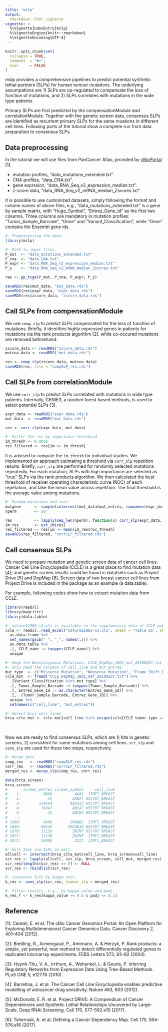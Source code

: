 ```yaml
---
title: "mslp"
output:
  rmarkdown::html_vignette
vignette: >
  %\VignetteIndexEntry{mslp}
  %\VignetteEngine{knitr::rmarkdown}
  %\VignetteEncoding{UTF-8}
---
```


```r
knitr::opts_chunk$set(
  collapse = TRUE,
  comment  = "#>",
  eval     = FALSE
)
```

mslp provides a comprehensive pipelines to predict potential synthetic lethal partners (SLPs) for human tumour mutations.
The underlying assumpations are 1) SLPs are up-regulated to compensate the loss of function of mutations,
and 2) SLPs correlates with mutations in the wide type patients.

Primary SLPs are first predicted by the compensationModule and correlationModule. Together with the genetic screen data,
consensus SLPs are identified as recurrent primary SLPs for the same muations in different cell lines.
Following parts of the tutorial show a complete run from data preparation to consensus SLPs.

## Data preprocessing
In the tutorial we will use files from PanCancer Atlas, provided by [cBioPortal](https://www.cbioportal.org/) [1].

- mutation profiles, "data_mutations_extended.txt".
- CNA profiles, "data_CNA.txt".
- gene exprssion, "data_RNA_Seq_v2_expression_median.txt".
- z-score data, "data_RNA_Seq_v2_mRNA_median_Zscores.txt".


It is possible to use customized datasets, simply following the
format and column names of above files, e.g., "data_mutations_extended.txt" is a gene by sample matrix, with "Hugo_Symbol", "Entrez_Gene_Id" as
the first two columns. Three columns are mandatory in mutation profiles: "Tumor_Sample_Barcode", "Gene" and "Variant_Classification",
while "Gene" contains the Ensembl gene ids.

```r
#- Preprocessing the data.
library(mslp)

#- Path to input files.
P_mut  <- "data_mutations_extended.txt"
P_cna  <- "data_CNA.txt"
P_expr <- "data_RNA_Seq_v2_expression_median.txt"
P_z    <- "data_RNA_Seq_v2_mRNA_median_Zscores.txt"

res <- pp_tcga(P_mut, P_cna, P_expr, P_z)

saveRDS(res$mut_data, "mut_data.rds")
saveRDS(res$expr_data, "expr_data.rds")
saveRDS(res$zscore_data, "zscore_data.rds")
```

## Call SLPs from compensationModule
We use `comp_slp` to predict SLPs compensated for the loss of function of mutations. Briefly, it identifies highly expressed genes in patients for mutations via the rank products algorithm [2], while co-occured mutations are removed beforehand.

```r
zscore_data <- readRDS("zscore_data.rds")
mutcna_data <- readRDS("mut_data.rds")

res <- comp_slp(zscore_data, mutcna_data)
saveRDS(res, file = "compSLP_res.rds")
```

## Call SLPs from correlationModule
We use `corr_slp` to predict SLPs correlated with mutations in wide type patients. Internally, GENIE3, a random forest based methods, is used to select potential SLPs [3].

```r
expr_data <- readRDS("expr_data.rds")
mut_data  <- readRDS("mut_data.rds")

res <- corr_slp(expr_data, mut_data)

#- Filter the res by importance threshold
im_thresh <- 0.0016
res_filtered <- res[im >= im_thresh]
```

It is advised to compute the `im_thresh` for individual studies. We implemented an approach estimating a threshold via  `corr_slp` repetition results.
Briefly, `corr_slp` are performed for randomly selected mutations repeatedly. For each mutation,
SLPs with high importance are selected as "true" SLPs via the rank products algorithm.
We then calculated the best threshold of receiver operating characteristic curve  (ROC) of each repetation,
and take the mean value across repetition. The final threshold is the average value among mutations.

```r
#- Random mutations and runs
mutgene      <- sample(intersect(mut_data$mut_entrez, rownames(expr_data)), 100)
nperm        <- 50

res          <- lapply(seq_len(nperm), function(x) corr_slp(expr_data, mut_data, mutgene = mutgene))
im_res       <- est_im(res)
res_filtered <- res[im >= mean(im_res$roc_thresh]
saveRDS(res_filtered, "corrSLP_filtered.rds")
```

## Call consensus SLPs
We need to prepare mutation and genetic screen data of cancer cell lines.
Cancer Cell Line Encyclopedia (CCLE) is a great place to find mutation data [4]; and genetic screen results could
be found in datatsets such as Project Drive [5] and DepMap [6].
Screen data of two breast cancer cell lines from Project Drive is included in the package as an example (a data.table).

For example, following codes show how to extract mutation data from CCLE.
```r
library(readxl)
library(magrittr)
library(data.table)

#- nature11003-s3.xls is available in the supplmentary data of CCLE publication.
ccle <- readxl::read_excel("nature11003-s3.xls", sheet = "Table S1", skip = 2) %>%
  as.data.frame %>%
  set_names(gsub(" ", "_", names(.))) %>%
  as.data.table %>%
  .[, CCLE_name := toupper(CCLE_name)] %>%
  unique

#- Keep the Nonsynonymous Mutations, CCLE_DepMap_18Q1_maf_20180207.txt could be downloaded in the CCLE website.
#- Only need the columns of cell_line and mut_entrez.
mut_type  <- c("Missense_Mutation", "Nonsense_Mutation", "Frame_Shift_Del", "Frame_Shift_Ins", "In_Frame_Del", "In_Frame_Ins", "Nonstop_Mutation")
ccle_mut  <- fread("CCLE_DepMap_18Q1_maf_20180207.txt") %>%
  .[Variant_Classification %in% mut_type] %>%
  .[, Tumor_Sample_Barcode := toupper(Tumor_Sample_Barcode)] %>%
  .[, Entrez_Gene_Id := as.character(Entrez_Gene_Id)] %>%
  .[, .(Tumor_Sample_Barcode, Entrez_Gene_Id)] %>%
  unique %>%
  setnames(c("cell_line", "mut_entrez"))

#- Select brca cell lines
brca_ccle_mut <- ccle_mut[cell_line %in% unique(ccle[CCLE_tumor_type == "breast"])]
```

<br />

Now we are ready to find consensus SLPs, which are 1) hits in genetic screens, 2) consistent for same mutations among cell lines.
`scr_slp` and `cons_slp` are used for these two steps, respectively.

```r
#- Merge data.
comp_res   <- readRDS("compSLP_res.rds")
corr_res   <- readRDS("corrSLP_filtered.rds")
merged_res <- merge_slp(comp_res, corr_res)

data(brca_screen)
brca_screen
#       screen_entrez screen_symbol     cell_line
#    1:          8086          AAAS  JIMT1_BREAST
#    2:            15         AANAT HS578T_BREAST
#    3:        154664        ABCA13 HS578T_BREAST
#    4:         10347         ABCA7 HS578T_BREAST
#    5:            22         ABCB7 HS578T_BREAST
#   ---
# 1868:          9406        ZRANB2  JIMT1_BREAST
# 1869:         80345       ZSCAN16 HS578T_BREAST
# 1870:         11130         ZWINT HS578T_BREAST
# 1871:         11130         ZWINT  JIMT1_BREAST
# 1872:         26009          ZZZ3  JIMT1_BREAST

#- Hits that are SLPs as well.
allcell <- intersect(brca_ccle_mut$cell_line, brca_screen$cell_line)
scr_res <- lapply(allcell, scr_slp, brca_screen, cell_mut, merged_res)
scr_res[lengths(scr_res) == 0] <- NULL
scr_res <- rbindlist(scr_res)

#- consensus SLPs by kappa test.
k_res <- cons_slp(scr_res, tumour_slp = merged_res)

#- Filter results, e.g., by kappa_value and padj.
k_res_f <- k_res[kappa_value >= 0.6 & padj <= 0.1]
```

## Reference
[1]: Cerami, E. et al. The cBio Cancer Genomics Portal: An Open Platform for Exploring Multidimensional Cancer Genomics Data. Cancer Discovery 2, 401–404 (2012).

[2]: Breitling, R., Armengaud, P., Amtmann, A. & Herzyk, P. Rank products: a simple, yet powerful, new method to detect differentially regulated genes in replicated microarray experiments. FEBS Letters 573, 83–92 (2004).

[3]: Huynh-Thu, V. A., Irrthum, A., Wehenkel, L. & Geurts, P. Inferring Regulatory Networks from Expression Data Using Tree-Based Methods. PLoS ONE 5, e12776 (2010).

[4]: Barretina, J. et al. The Cancer Cell Line Encyclopedia enables predictive modelling of anticancer drug sensitivity. Nature 483, 603 (2012).

[5]: McDonald, E. R. et al. Project DRIVE: A Compendium of Cancer Dependencies and Synthetic Lethal Relationships Uncovered by Large-Scale, Deep RNAi Screening. Cell 170, 577-592.e10 (2017).

[6]: Tsherniak, A. et al. Defining a Cancer Dependency Map. Cell 170, 564-576.e16 (2017).
